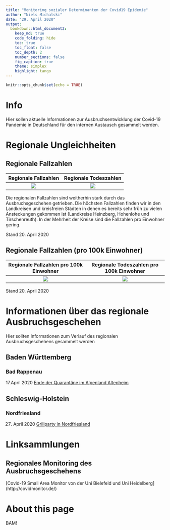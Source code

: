 ```yaml
---
title: "Monitoring sozialer Determinanten der Covid19 Epidemie"
author: "Niels Michalski"
date: "29. April 2020"
output: 
  bookdown::html_document2:
    keep_md: true
    code_folding: hide
    toc: true
    toc_float: false
    toc_depth: 2
    number_sections: false
    fig_caption: true
    theme: simplex
    highlight: tango
---
```


```r
knitr::opts_chunk$set(echo = TRUE)
```

# Info

Hier sollen aktuelle Informationen zur Ausbruchsentwicklung der Covid-19 Pandemie in Deutschland für den internen Austausch gesammelt werden. 

# Regionale Ungleichheiten {.tabset}

## Regionale Fallzahlen 

Regionale Fallzahlen       |  Regionale Todeszahlen
:-------------------------:|:-------------------------:
![](Fallzahlen_Regional.png)  |  ![](Todeszahlen_Regional.png)

Die regionalen Fallzahlen sind weitherhin stark durch das Ausbruchsgeschehen getrieben. Die höchsten Fallzahlen finden wir in den Landkreisen und kreisfreien Städten in denen es bereits sehr früh zu vielen Ansteckungen gekommen ist (Landkreise Heinzberg, Hohenlohe und Tirschenreuth). In der Mehrheit der Kreise sind die Fallzahlen pro Einwohner gering. 

Stand 20. April 2020

## Regionale Fallzahlen (pro 100k Einwohner)

Regionale Fallzahlen pro 100k Einwohner       |  Regionale Todeszahlen pro 100k Einwohner
:-------------------------:|:-------------------------:
![](Fallzahlen_p100k_Regional.png)  |  ![](Todeszahlen_p100k_Regional.png)

Stand 20. April 2020

# Informationen über das regionale Ausbruchsgeschehen {.tabset}

Hier sollten Informationen zum Verlauf des regionalen Ausbruchsgeschehens gesammelt werden

## Baden Württemberg 

### Bad Rappenau

17.April 2020 
[Ende der Quarantäne im Alpenland Altenheim](https://www.rnz.de/nachrichten/sinsheim_artikel,-bad-rappenau-quarantaene-im-alpenland-altenheim-nach-sechs-wochen-aufgehoben-update-_arid,502459.html)

## Schleswig-Holstein

### Nordfriesland

27. April 2020
[Grillparty in Nordfriesland](https://www.spiegel.de/panorama/nordfriesland-neue-corona-faelle-nach-illegaler-grillparty-a-e40f8468-ec97-40f3-9d8a-2d954abe320e)



# Linksammlungen {.tabset}

## Regionales Monitoring des Ausbruchsgeschehens

[Covid-19 Small Area Monitor von der Uni Bielefeld und Uni Heidelberg] (http://covidmonitor.de/)


# About this page

BAM!




